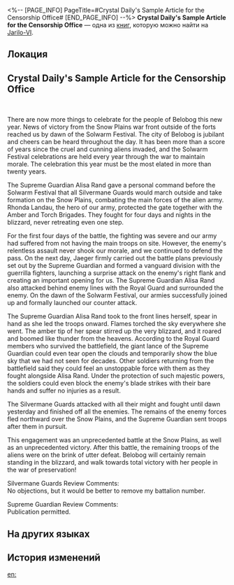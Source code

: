 <%-- [PAGE_INFO]
PageTitle=#Crystal Daily's Sample Article for the Censorship Office#
[END_PAGE_INFO] --%>
{{Дополнить}}
{{Книга Инфобокс
|id           = 124
|partIds      = 190268
|Название     = 
|Изображение  = Предмет Записи.png
|Мир          = Jarilo-VI
|Томов        = 1
|Автор        = <!--нужно добавить-->
|Описание     = A sample article delivered to the higher ranks of the Silvermane Guards for review in the early days of Eternal Freeze. It contains a description of the heroism of the first Supreme Guardian, Alisa Rand, fighting battles with her flaming lance.
|Том1         = {{tx}}
|Источник1    = {{tx|Отсутствует источник}}
|Персонажи    = 
|Фракции      = 
}}
'''Crystal Daily's Sample Article for the Censorship Office''' — одна из [[Книги|книг]], которую можно найти на [[Jarilo-VI]].

==Локация==
{{Отметка карты|<!--название карты-->|<!--id отметки-->}}

==Crystal Daily's Sample Article for the Censorship Office==
<div align="center">{{Размер|32|Good News at Sunrise for the Solwarm Festival}}<br />
{{Размер|32|A Decisive Victory at the Snow Plains War Front}}</div>

There are now more things to celebrate for the people of Belobog this new year. News of victory from the Snow Plains war front outside of the forts reached us by dawn of the Solwarm Festival. The city of Belobog is jubilant and cheers can be heard throughout the day. It has been more than a score of years since the cruel and cunning aliens invaded, and the Solwarm Festival celebrations are held every year through the war to maintain morale. The celebration this year must be the most elated in more than twenty years.

The Supreme Guardian Alisa Rand gave a personal command before the Solwarm Festival that all Silvermane Guards would march outside and take formation on the Snow Plains, combating the main forces of the alien army. Rhonda Landau, the hero of our army, protected the gate together with the Amber and Torch Brigades. They fought for four days and nights in the blizzard, never retreating even one step.

For the first four days of the battle, the fighting was severe and our army had suffered from not having the main troops on site. However, the enemy's relentless assault never shook our morale, and we continued to defend the pass. On the next day, Jaeger firmly carried out the battle plans previously set out by the Supreme Guardian and formed a vanguard division with the guerrilla fighters, launching a surprise attack on the enemy's right flank and creating an important opening for us. The Supreme Guardian Alisa Rand also attacked behind enemy lines with the Royal Guard and surrounded the enemy. On the dawn of the Solwarm Festival, our armies successfully joined up and formally launched our counter attack.

The Supreme Guardian Alisa Rand took to the front lines herself, spear in hand as she led the troops onward. Flames torched the sky everywhere she went. The amber tip of her spear stirred up the very blizzard, and it roared and boomed like thunder from the heavens. According to the Royal Guard members who survived the battlefield, the giant lance of the Supreme Guardian could even tear open the clouds and temporarily show the blue sky that we had not seen for decades. Other soldiers returning from the battlefield said they could feel an unstoppable force with them as they fought alongside Alisa Rand. Under the protection of such majestic powers, the soldiers could even block the enemy's blade strikes with their bare hands and suffer no injuries as a result.

The Silvermane Guards attacked with all their might and fought until dawn yesterday and finished off all the enemies. The remains of the enemy forces fled northward over the Snow Plains, and the Supreme Guardian sent troops after them in pursuit.

This engagement was an unprecedented battle at the Snow Plains, as well as an unprecedented victory. After this battle, the remaining troops of the aliens were on the brink of utter defeat. Belobog will certainly remain standing in the blizzard, and walk towards total victory with her people in the war of preservation!

Silvermane Guards Review Comments:<br />
No objections, but it would be better to remove my battalion number.

Supreme Guardian Review Comments:<br />
Publication permitted.

==На других языках==
{{На других языках
|en   = Crystal Daily's Sample Article for the Censorship Office
|zhs  = 水晶日报的送审样稿
|zht  = 水晶日報的送審樣稿
|ja   = 水晶日報の見本紙
|ko   = 수정일보의 심사용 원고 샘플
|es   = Artículo de muestra de «El Cristal de la Actualidad» para revisión por parte de la oficina censora
|fr   = Modèle d'article du ''Quotidien du cristal'' destiné au bureau de censure
|ru   = Образец статьи «Кристальные ведомости» для отдела цензуры
|th   = ตัวอย่างต้นฉบับของ Crystal Daily ที่ส่งให้เจ้าหน้าที่ตรวจสอบ
|vi   = Bản Thảo Xét Duyệt Của Nhật Báo Pha Lê
|de   = Musterartikel aus dem Kristallkurier für die Zensurbehörde
|id   = Contoh Artikel Harian Kristal untuk Kantor Sensor Penyensoran
|pt   = Exemplo de Artigo do "Cristal Diário" para o Departamento de Censura
}}

==История изменений==
{{История изменений|3.5}}

[[en:]]